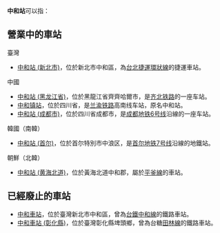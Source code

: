 '''中和站'''可以指：

== 營業中的車站 ==
;臺灣
*[[中和站_(新北市)|中和站 (新北市)]]，位於新北市中和區，為[[台北捷運環狀線|台北捷運環狀線]]的捷運車站。

;中國
*[[中和站_(黑龙江省)|中和站 (黑龙江省)]]，位於黑龍江省齊齊哈爾市，是[[齐北铁路|齐北铁路]]的一座车站。
*[[中和镇站|中和镇站]]，位於四川省，是[[兰渝铁路|兰渝铁路]]高南线车站，原名中和站。
*[[中和站_(成都市)|中和站 (成都市)]]，位於四川省成都市，是[[成都地铁6号线|成都地铁6号线]]沿線的一座车站。

;韓國（南韓）
*[[中和站_(首尔)|中和站 (首尔)]]，位於首尔特別市中浪区，是[[首尔地铁7号线|首尔地铁7号线]]沿線的地鐵站。

;朝鮮（北韓）
*[[中和站_(黄海北道)|中和站 (黄海北道)]]，位於黃海北道中和郡，屬於[[平釜線|平釜線]]的車站。

== 已經廢止的車站 ==
*[[中和車站|中和車站]]，位於臺灣新北市中和區，曾為[[中和線_(台鐵)|台鐵中和線]]的鐵路車站。
*[[中和車站_(彰化縣)|中和車站 (彰化縣)]]，位於臺灣彰化縣埤頭鄉，曾為台糖[[田林線|田林線]]的鐵路車站。

{{disambig|cat=三字车站名消歧义}}